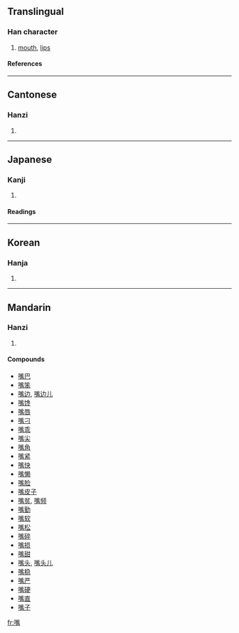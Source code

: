 {{see|咀}}

==Translingual==
===Han character===
{{Han char|rn=30|rad=口|as=12|sn=15|four=6102<sub>7</sub>|canj=口卜心月 (RYPB)}}
# [[mouth]], [[lips]]
====References====
{{Han ref|kx=0207.100|dkj=04256|dj=0430.080|hdz=10689.150|uh=5634|ud=22068|bh=BC4C|bd=48204}}
----
==Cantonese==
===Hanzi===
{{yue-hanzi|jyut=|y=jeui2}}
# {{defn|Cantonese}}
----
==Japanese==
===Kanji===
{{ja-kanji|grade=|rs=口12}}
# {{defn|Japanese}} 
====Readings====
{{ja-readings|on=[[し]] (shi)|kun=[[くちばし]] (kuchibashi)}}
----
==Korean==
===Hanja===
{{ko-hanja|hangeul=취|rv=chwi|mr=ch'wi}}
# {{defn|Korean}}
----
==Mandarin==
===Hanzi===
{{cmn-hanzi|pin=[[zuǐ]] ([[zui3]])|wg=tsui<sup>3</sup>}}
# {{defn|Mandarin}}

====Compounds====
*[[嘴巴]]
*[[嘴笨]]
*[[嘴边]], [[嘴边儿]]
*[[嘴馋]]
*[[嘴唇]]
*[[嘴刁]]
*[[嘴乖]]
*[[嘴尖]]
*[[嘴角]]
*[[嘴紧]]
*[[嘴快]]
*[[嘴懒]]
*[[嘴脸]]
*[[嘴皮子]]
*[[嘴贫]], [[嘴频]]
*[[嘴勤]]
*[[嘴软]]
*[[嘴松]]
*[[嘴碎]]
*[[嘴损]]
*[[嘴甜]]
*[[嘴头]], [[嘴头儿]]
*[[嘴稳]]
*[[嘴严]]
*[[嘴硬]]
*[[嘴直]]
*[[嘴子]]

[[fr:嘴]]